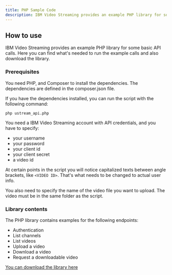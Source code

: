```yaml
---
title: PHP Sample Code
description: IBM Video Streaming provides an example PHP library for some basic API calls. Here you can find what's needed to run the example calls and also download the library.
---
```


## How to use

IBM Video Streaming provides an example PHP library for some basic API calls. Here you can find what's needed to run the example calls and also download the library.

### Prerequisites

You need PHP, and Composer to install the dependencies. The dependencies are defined in the composer.json file.

If you have the dependencies installed, you can run the script with the following command:

`php ustream_api.php`

You need a IBM Video Streaming account with API credentials, and you have to specify:

- your username
- your password
- your client id
- your client secret
- a video id

At certain points in the script you will notice capitalized texts between angle brackets, like `<VIDEO ID>`. That's what needs to be changed to actual user info.

You also need to specify the name of the video file you want to upload. The video must be in the same folder as the script.

### Library contents

The PHP library contains examples for the following endpoints:

- Authentication
- List channels
- List videos
- Upload a video
- Download a video
- Request a downloadable video

[You can download the library here](https://github.com/ustream/api-docs/raw/gh-pages/assets/ustream_api_example.zip)
